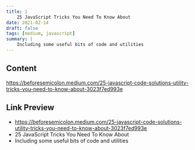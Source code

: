 ```yaml
---
title: |
    25 JavaScript Tricks You Need To Know About
date: 2021-02-14
draft: false
tags: [medium, javascript]
summary: |
    Including some useful bits of code and utilities
---
```


## Content

https://beforesemicolon.medium.com/25-javascript-code-solutions-utility-tricks-you-need-to-know-about-3023f7ed993e

## Link Preview

- https://beforesemicolon.medium.com/25-javascript-code-solutions-utility-tricks-you-need-to-know-about-3023f7ed993e
- 25 JavaScript Tricks You Need To Know About
- Including some useful bits of code and utilities
